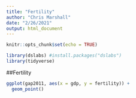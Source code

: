 ```yaml
---
title: "Fertility"
author: "Chris Marshall"
date: "2/26/2021"
output: html_document
---
```


```r
knitr::opts_chunk$set(echo = TRUE)
```

```r
library(dslabs) #install.packages("dslabs")
library(tidyverse)
```

##Fertility

```r
ggplot(gap2011, aes(x = gdp, y = fertility)) +
  geom_point()
```
